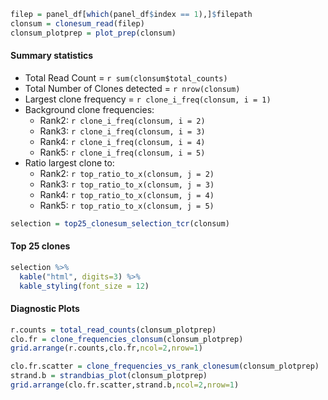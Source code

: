 ```r
filep = panel_df[which(panel_df$index == 1),]$filepath
clonsum = clonesum_read(filep)
clonsum_plotprep = plot_prep(clonsum)
```


#### Summary statistics

* Total Read Count = `r sum(clonsum$total_counts)`
* Total Number of Clones detected = `r nrow(clonsum)`
* Largest clone frequency = `r clone_i_freq(clonsum, i = 1)`
* Background clone frequencies:
    * Rank2: `r clone_i_freq(clonsum, i = 2)`
    * Rank3: `r clone_i_freq(clonsum, i = 3)`
    * Rank4: `r clone_i_freq(clonsum, i = 4)`
    * Rank5: `r clone_i_freq(clonsum, i = 5)`

* Ratio largest clone to:
    * Rank2: `r top_ratio_to_x(clonsum, j = 2)`
    * Rank3: `r top_ratio_to_x(clonsum, j = 3)`
    * Rank4: `r top_ratio_to_x(clonsum, j = 4)`
    * Rank5: `r top_ratio_to_x(clonsum, j = 5)`


```r
selection = top25_clonesum_selection_tcr(clonsum)
```

#### Top 25 clones
```r
selection %>%
  kable("html", digits=3) %>%
  kable_styling(font_size = 12)
```

#### Diagnostic Plots

```r

r.counts = total_read_counts(clonsum_plotprep)
clo.fr = clone_frequencies_clonsum(clonsum_plotprep)
grid.arrange(r.counts,clo.fr,ncol=2,nrow=1)
```


```r

clo.fr.scatter = clone_frequencies_vs_rank_clonesum(clonsum_plotprep)
strand.b = strandbias_plot(clonsum_plotprep)
grid.arrange(clo.fr.scatter,strand.b,ncol=2,nrow=1)
```

